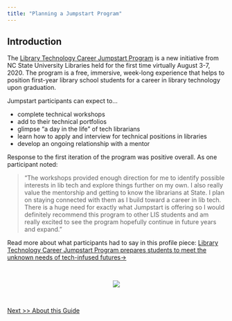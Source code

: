 ```yaml
---
title: "Planning a Jumpstart Program"
---
```


## Introduction ## 

The [Library Technology Career Jumpstart Program ](https://www.lib.ncsu.edu/jumpstart) is a new initiative from NC State University Libraries held for the first time virtually August 3-7, 2020. The program is a free, immersive, week-long experience that helps to position first-year library school students for a career in library technology upon graduation.

Jumpstart participants can expect to...

- complete technical workshops
- add to their technical portfolios
- glimpse “a day in the life” of tech librarians
- learn how to apply and interview for technical positions in libraries
- develop an ongoing relationship with a mentor

Response to the first iteration of the program was positive overall. As one participant noted: 

> “The workshops provided enough direction for me to identify possible interests in lib tech and explore things further on my own. I also really value the mentorship and getting to know the librarians at State. I plan on staying connected with them as I build toward a career in lib tech. There is a huge need for exactly what Jumpstart is offering so I would definitely recommend this program to other LIS students and am really excited to see the program hopefully continue in future years and expand. ”

Read more about what participants had to say in this profile piece: [Library Technology Career Jumpstart Program prepares students to meet the unknown needs of tech-infused futures->](https://www.lib.ncsu.edu/stories/library-technology-career-jumpstart-program-prepares-students-meet-unknown-needs-tech)

<br>

<center>
![](./images/zoomjumpstart.png)
</center>


<br>

[Next >> About this Guide](https://cullerth.github.io/jumpstart_website/about.html)


